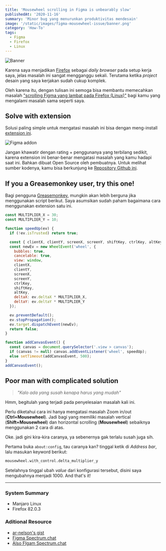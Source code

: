 ```yaml
---
title: 'Mousewheel scrolling in Figma is unbearably slow'
publishedAt: '2020-11-16'
summary: 'Minor bug yang menurunkan produktivitas mendesain'
image: '/static/images/figma-mousewheel-issue/banner.png'
category: 'How-To'
tags:
  - Figma
  - Firefox
  - Linux
---
```


![Banner](/static/images/figma-mousewheel-issue/banner.png)

Karena saya menjadikan [Firefox](https://www.mozilla.org) sebagai _daily browser_ pada setup kerja saya, jelas masalah ini sangat mengganggu sekali. Terutama ketika _project_ desain yang saya kerjakan sudah cukup komplek.

Oleh karena itu, dengan tulisan ini semoga bisa membantu memecahkan masalah ["scrolling Figma yang lambat pada Firefox (Linux)"](https://opakholis.me/blog/figma-mousewheel-issue) bagi kamu yang mengalami masalah sama seperti saya.

## Solve with extension

Solusi paling simple untuk mengatasi masalah ini bisa dengan meng-install [extension ini](https://addons.mozilla.org/firefox/addon/scroll-figma/).

![Figma addon](/static/images/figma-mousewheel-issue/scroll-figma-addon.png)

Jangan khawatir dengan rating + penggunanya yang terbilang sedikit, karena extension ini benar-benar mengatasi masalah yang kamu hadapi saat ini. Bahkan dibuat Open Source oleh pembuatnya. Untuk melihat sumber kodenya, kamu bisa berkunjung ke [Repository Github ini](https://github.com/800147/scroll-figma).

## If you a Greasemonkey user, try this one!

Bagi pengguna [Greasemonkey](https://addons.mozilla.org/firefox/addon/greasemonkey/), mungkin akan lebih berguna jika menggunakan script berikut. Saya asumsikan sudah paham bagaimana cara menggunakan extension satu ini.

```js:figma-mouse-wheel.user.js
const MULTIPLIER_X = 30;
const MULTIPLIER_Y = 10;

function speedUp(ev) {
  if (!ev.isTrusted) return true;

  const { clientX, clientY, screenX, screenY, shiftKey, ctrlKey, altKey } = ev;
  const newEv = new WheelEvent('wheel', {
    bubbles: true,
    cancelable: true,
    view: window,
    clientX,
    clientY,
    screenX,
    screenY,
    ctrlKey,
    shiftKey,
    altKey,
    deltaX: ev.deltaX * MULTIPLIER_X,
    deltaY: ev.deltaY * MULTIPLIER_Y
  });

  ev.preventDefault();
  ev.stopPropagation();
  ev.target.dispatchEvent(newEv);
  return false;
}

function addCanvasEvent() {
  const canvas = document.querySelector('.view > canvas');
  if (canvas != null) canvas.addEventListener('wheel', speedUp);
  else setTimeout(addCanvasEvent, 500);
}
addCanvasEvent();
```

## Poor man with complicated solution

> _"Kalo ada yang susah kenapa harus yang mudah"_

Hmm, begitulah yang terjadi pada penyelesaian masalah kali ini.

Perlu diketahui cara ini hanya mengatasi masalah Zoom in/out (**Ctrl+Mousewheel**). Jadi bagi yang memiliki masalah vertical (**Shift+Mousewheel**) dan horizontal scrolling (**Mousewheel**) sebaiknya menggunakan 2 cara di atas.

Oke. jadi gini kira-kira caranya, ya sebenernya gak terlalu susah juga sih.

Pertama buka `about:config`, tau caranya kan? tinggal ketik di _Address bar_, lalu masukan keyword berikut:

```bash
mousewheel.with_control.delta_multiplier_y
```

Setelahnya tinggal ubah _value_ dari konfigurasi tersebut, disini saya mengubahnya menjadi 1000. And that's it!

---

### System Summary

- Manjaro Linux
- Firefox 82.0.3

### Aditional Resource

- [ar-nelson's gist](https://gist.github.com/ar-nelson/9d545c51501ae4527a5c7dd920cab15b)
- [Figma Spectrum.chat](https://spectrum.chat/figma/general/slow-scroll-on-firefox~aa8657b9-f081-4a27-976c-a980382bec94?m=MTU5NDQ5NzEzNjc2OA==)
- [Also FIgam Spectrum.chat](https://spectrum.chat/figma/feature-requests/zooming-speed-with-ctrl-mouse-scroll-on-firefox-differs-from-googles-chrome~250fac37-73e9-4319-b38a-297bf4db5843)
